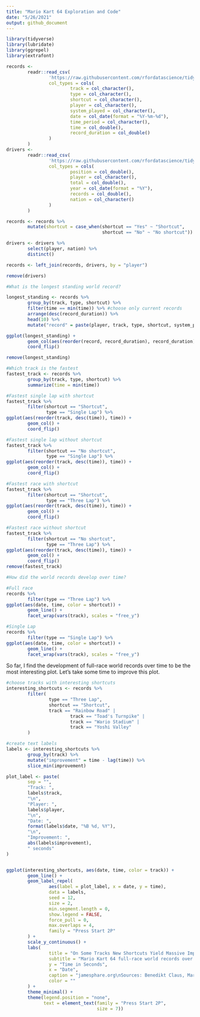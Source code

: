 ```yaml
---
title: "Mario Kart 64 Exploration and Code"
date: "5/26/2021"
output: github_document
---
```


```r

library(tidyverse)
library(lubridate)
library(ggrepel)
library(extrafont)

records <-
        readr::read_csv(
                'https://raw.githubusercontent.com/rfordatascience/tidytuesday/master/data/2021/2021-05-25/records.csv',
                col_types = cols(
                        track = col_character(),
                        type = col_character(),
                        shortcut = col_character(),
                        player = col_character(),
                        system_played = col_character(),
                        date = col_date(format = "%Y-%m-%d"),
                        time_period = col_character(),
                        time = col_double(),
                        record_duration = col_double()
                )
        )
drivers <-
        readr::read_csv(
                'https://raw.githubusercontent.com/rfordatascience/tidytuesday/master/data/2021/2021-05-25/drivers.csv',
                col_types = cols(
                        position = col_double(),
                        player = col_character(),
                        total = col_double(),
                        year = col_date(format = "%Y"),
                        records = col_double(),
                        nation = col_character()
                )
        )
```

```r
records <- records %>% 
        mutate(shortcut = case_when(shortcut == "Yes" ~ "Shortcut",
                                    shortcut == "No" ~ "No shortcut"))

drivers <- drivers %>% 
        select(player, nation) %>% 
        distinct()

records <- left_join(records, drivers, by = "player")

remove(drivers)
```

```r
#What is the longest standing world record?

longest_standing <- records %>% 
        group_by(track, type, shortcut) %>% 
        filter(time == min(time)) %>% #choose only current records
        arrange(desc(record_duration)) %>% 
        head(10) %>%
        mutate("record" = paste(player, track, type, shortcut, system_played, sep = ", "))

ggplot(longest_standing) +
        geom_col(aes(reorder(record, record_duration), record_duration)) + 
        coord_flip()

remove(longest_standing)
```

```r
#Which track is the fastest
fastest_track <- records %>% 
        group_by(track, type, shortcut) %>%
        summarize(time = min(time))

#Fastest single lap with shortcut
fastest_track %>% 
        filter(shortcut == "Shortcut",
               type == "Single Lap") %>% 
ggplot(aes(reorder(track, desc(time)), time)) +
        geom_col() +
        coord_flip()
```

```r
#Fastest single lap without shortcut
fastest_track %>% 
        filter(shortcut == "No shortcut",
               type == "Single Lap") %>% 
ggplot(aes(reorder(track, desc(time)), time)) +
        geom_col() +
        coord_flip()
```
```r
#Fastest race with shortcut
fastest_track %>% 
        filter(shortcut == "Shortcut",
               type == "Three Lap") %>% 
ggplot(aes(reorder(track, desc(time)), time)) +
        geom_col() +
        coord_flip()
```

```r
#Fastest race without shortcut
fastest_track %>% 
        filter(shortcut == "No shortcut",
               type == "Three Lap") %>% 
ggplot(aes(reorder(track, desc(time)), time)) +
        geom_col() +
        coord_flip()
remove(fastest_track)
```

```r
#How did the world records develop over time?

#Full race
records %>% 
        filter(type == "Three Lap") %>% 
ggplot(aes(date, time, color = shortcut)) +
        geom_line() +
        facet_wrap(vars(track), scales = "free_y")
```

```r
#Single Lap
records %>% 
        filter(type == "Single Lap") %>% 
ggplot(aes(date, time, color = shortcut)) +
        geom_line() +
        facet_wrap(vars(track), scales = "free_y")
```

So far, I find the development of full-race world records over time to be the most interesting plot. Let's take some time to improve this plot.

```r
#choose tracks with interesting shortcuts
interesting_shortcuts <- records %>%
        filter(
                type == "Three Lap",
                shortcut == "Shortcut",
                track == "Rainbow Road" |
                        track == "Toad's Turnpike" |
                        track == "Wario Stadium" |
                        track == "Yoshi Valley"
        )

#create text labels
labels <- interesting_shortcuts %>%
        group_by(track) %>%
        mutate("improvement" = time - lag(time)) %>%
        slice_min(improvement)

plot_label <- paste(
        sep = "",
        "Track: ",
        labels$track,
        "\n",
        "Player: ",
        labels$player,
        "\n",
        "Date: ",
        format(labels$date, "%B %d, %Y"),
        "\n",
        "Improvement: ",
        abs(labels$improvement),
        " seconds"
)


ggplot(interesting_shortcuts, aes(date, time, color = track)) +
        geom_line() +
        geom_label_repel(
                aes(label = plot_label, x = date, y = time),
                data = labels,
                seed = 12,
                size = 2,
                min.segment.length = 0,
                show.legend = FALSE,
                force_pull = 0,
                max.overlaps = 4,
                family = "Press Start 2P"
        ) +
        scale_y_continuous() +
        labs(
                title = "On Some Tracks New Shortcuts Yield Massive Improvements",
                subtitle = "Mario Kart 64 full-race world records over time",
                y = "Time in Seconds",
                x = "Date",
                caption = "jamesphare.org\nSources: Benedikt Claus, Mario Kart World Records",
                color = ""
        ) +
        theme_minimal() +
        theme(legend.position = "none",
              text = element_text(family = "Press Start 2P",
                                  size = 7))
```